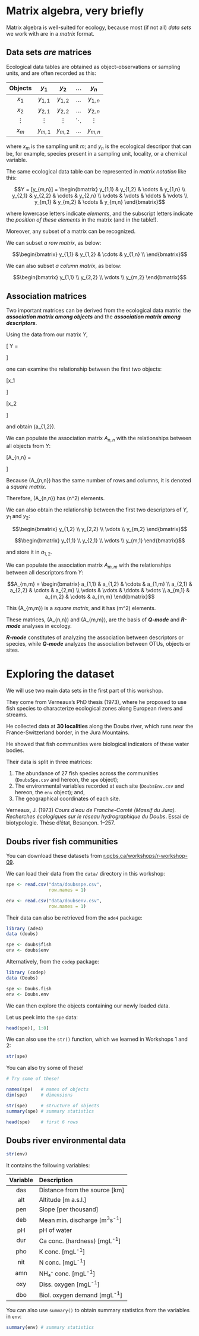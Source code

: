 # Matrix algebra, very briefly

Matrix algebra is well-suited for ecology, because most (if not all) _data sets_ we work with are in a _matrix_ format.

## Data sets _are_ matrices

Ecological data tables are obtained as object-observations or sampling units, and are often recorded as this: 

| Objects | $y_1$     | $y_2$  | $\dots$           | $y_n$  |
| :-------------: |:-------------:| :-----:|:-----:|:-----:|
|  $x_1$        | $y_{1,1}$     | $y_{1,2}$  | $\dots$  | $y_{1,n}$  |
|  $x_2$        | $y_{2,1}$     | $y_{2,2}$  | $\dots$  | $y_{2,n}$  |
|  $\vdots$     | $\vdots$     | $\vdots$  | $\ddots$  | $\vdots$  |
|  $x_m$        | $y_{m,1}$     | $y_{m,2}$  | $\dots$  | $y_{m,n}$  |

where $x_m$ is the sampling unit $m$; and $y_n$ is the ecological descripor that can be, for example, species present in a sampling unit, locality, or a chemical variable.

The same ecological data table can be represented in _matrix notation_ like this:

$$Y = [y_{m,n}] =
\begin{bmatrix}
y_{1,1} & y_{1,2} & \cdots & y_{1,n} \\
y_{2,1} & y_{2,2} & \cdots & y_{2,n} \\
\vdots  & \vdots  & \ddots & \vdots  \\
y_{m,1} & y_{m,2} & \cdots & y_{m,n} 
\end{bmatrix}$$

where lowercase letters indicate _elements_, and the subscript letters indicate the _position of these elements_ in the matrix (and in the table!).

Moreover, any subset of a matrix can be recognized.

We can subset _a row matrix_, as below:

$$\begin{bmatrix}
y_{1,1} & y_{1,2} & \cdots & y_{1,n} \\
\end{bmatrix}$$

We can also subset _a column matrix_, as below:

$$\begin{bmatrix}
y_{1,1} \\ y_{2,2} \\ \vdots \\ y_{m,2}
\end{bmatrix}$$

## Association matrices

Two important matrices can be derived from the ecological data matrix: the _**association matrix among objects**_ and the _**association matrix among descriptors**_.

Using the data from our matrix $Y$,

<div class="math">
\[ Y = 
\begin{array}{cc}
\begin{array}{ccc}
x_1 \rightarrow\\
x_2 \rightarrow\\
\vdots \\
x_m \rightarrow\\
\end{array}
&
\begin{bmatrix}
y_{1,1} & y_{1,2} & \cdots & y_{1,n} \\
y_{2,1} & y_{2,2} & \cdots & y_{2,n} \\
\vdots  & \vdots  & \ddots & \vdots  \\
y_{m,1} & y_{m,2} & \cdots & y_{m,n} 
\end{bmatrix}
\end{array}
\]
</div>

one can examine the relationship between the first two objects:

<div class="math">
\[x_1 \rightarrow \begin{bmatrix}
y_{1,1} & y_{1,2} & \cdots & y_{1,n} \\
\end{bmatrix}
\]
</div>

<div class="math">
\[x_2 \rightarrow 
\begin{bmatrix}
y_{2,1} & y_{2,2} & \cdots & y_{2,n} \\
\end{bmatrix}
\]
</div>

<p>and obtain \(a_{1,2}\). </p>


We can populate the association matrix $A_{n,n}$ with the relationships between all objects from $Y$:

<div class="math">
\[A_{n,n} = 
\begin{bmatrix}
a_{1,1} & a_{1,2} & \cdots & a_{1,n} \\
a_{2,1} & a_{2,2} & \cdots & a_{2,n} \\
\vdots  & \vdots  & \ddots & \vdots  \\
a_{n,1} & a_{n,2} & \cdots & a_{n,n} 
\end{bmatrix}\]
</div>

<p>Because \(A_{n,n}\) has the same number of rows and columns, it is denoted a <i>square matrix</i>.</p> 

<p>Therefore, \(A_{n,n}\) has \(n^2\) elements.</p>

We can also obtain the relationship between the first two descriptors of $Y$, $y_1$ and $y_2$:

$$\begin{bmatrix}
y_{1,2} \\
y_{2,2} \\
\vdots  \\
y_{m,2} 
\end{bmatrix}$$

$$\begin{bmatrix}
y_{1,1} \\
y_{2,1} \\
\vdots  \\
y_{m,1} 
\end{bmatrix}$$

and store it in $a_{1,2}$.

We can populate the association matrix $A_{m,m}$ with the relationships between all descriptors from $Y$:

$$A_{m,m} = 
\begin{bmatrix}
a_{1,1} & a_{1,2} & \cdots & a_{1,m} \\
a_{2,1} & a_{2,2} & \cdots & a_{2,m} \\
\vdots  & \vdots  & \ddots & \vdots  \\
a_{m,1} & a_{m,2} & \cdots & a_{m,m} 
\end{bmatrix}$$

<p>This \(A_{m,m}\) is a <i>square matrix</i>, and it has \(m^2\) elements.</p>

These matrices, \(A_{n,n}\) and \(A_{m,m}\), are the basis of **_Q-mode_** and **_R-mode_** analyses in ecology.

**_R-mode_** constitutes of analyzing the association between descriptors or species, while **_Q-mode_** analyzes the association between OTUs, objects or sites.

# Exploring the dataset

We will use two main data sets in the first part of this workshop.

They come from Verneaux's PhD thesis (1973), where he proposed to use fish species to characterize ecological zones along European rivers and streams.

He collected data at **30 localities** along the Doubs river, which runs near the France-Switzerland border, in the Jura Mountains.

He showed that fish communities were biological indicators of these water bodies.

Their data is split in three matrices:

1. The abundance of 27 fish species across the communities (`DoubsSpe.csv` and hereon, the `spe` object);
2. The environmental variables recorded at each site (`DoubsEnv.csv` and hereon, the `env` object); and,
3. The geographical coordinates of each site.

Verneaux, J. (1973) _Cours d'eau de Franche-Comté (Massif du Jura). Recherches écologiques sur le réseau hydrographique du Doubs_. Essai de biotypologie. Thèse d'état, Besançon. 1–257.

## Doubs river fish communities 

You can download these datasets from [r.qcbs.ca/workshops/r-workshop-09](http://r.qcbs.ca/workshops/r-workshop-09/).

We can load their data from the `data/` directory in this workshop:

```r
spe <- read.csv("data/doubsspe.csv", 
                row.names = 1) 

env <- read.csv("data/doubsenv.csv", 
                row.names = 1)
```

Their data can also be retrieved from the `ade4` package:
```r
library (ade4)
data (doubs)

spe <- doubs$fish
env <- doubs$env
```

Alternatively, from the `codep` package:
```r
library (codep)
data (Doubs)

spe <- Doubs.fish
env <- Doubs.env
```

We can then explore the objects containing our newly loaded data. 

Let us peek into the `spe` data:

```r
head(spe)[, 1:8]
```

We can also use the `str()` function, which we learned in Workshops 1 and 2:

```r
str(spe)
```

You can also try some of these!

```r
# Try some of these!

names(spe)   # names of objects
dim(spe)     # dimensions

str(spe)     # structure of objects
summary(spe) # summary statistics

head(spe)    # first 6 rows
``` 

## Doubs river environmental data

```r
str(env)
```

It contains the following variables:

|Variable |Description|
|:--:|:--|
|das|Distance from the source [km]  |
|alt|Altitude [m a.s.l.]  |
|pen|Slope [per thousand]  |
|deb|Mean min. discharge [m<sup>3</sup>s<sup>-1</sup>]  |
|pH|pH of water  |
|dur|Ca conc. (hardness) [mgL<sup>-1</sup>]  |
|pho|K conc. [mgL<sup>-1</sup>]  |
|nit|N conc. [mgL<sup>-1</sup>]  |
|amn|NH₄⁺ conc. [mgL<sup>-1</sup>]  |
|oxy|Diss. oxygen [mgL<sup>-1</sup>]  |
|dbo|Biol. oxygen demand [mgL<sup>-1</sup>]  |

You can also use `summary()` to obtain summary statistics from the variables in `env`:

```r
summary(env) # summary statistics
```
